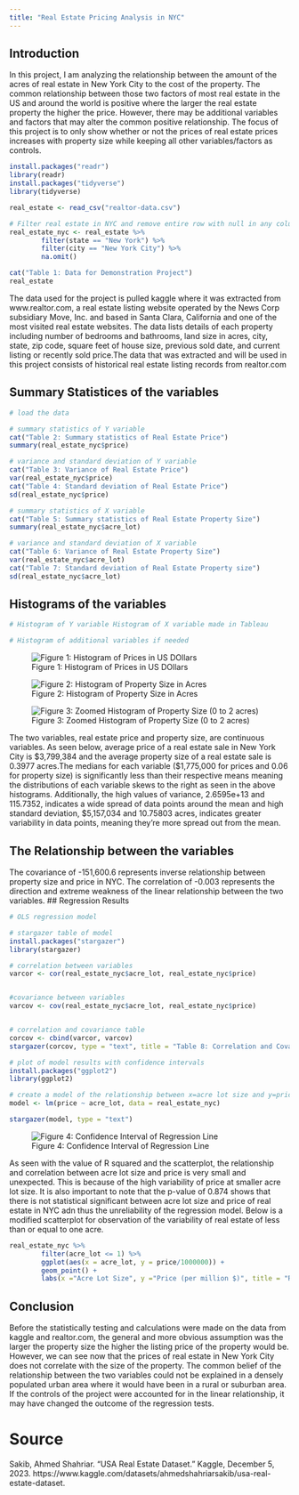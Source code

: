 ```yaml
---
title: "Real Estate Pricing Analysis in NYC"
---
```


## Introduction

In this project, I am analyzing the relationship between the amount of the acres of real estate in New York City to the cost of the property. The common relationship between those two factors of most real estate in the US and around the world is positive where the larger the real estate property the higher the price. However, there may be additional variables and factors that may alter the common positive relationship. The focus of this project is to only show whether or not the prices of real estate prices increases with property size while keeping all other variables/factors as controls.

```r
install.packages("readr")
library(readr)
install.packages("tidyverse")
library(tidyverse)

real_estate <- read_csv("realtor-data.csv")

# Filter real estate in NYC and remove entire row with null in any column for a one-to-one relationship between x and y
real_estate_nyc <- real_estate %>% 
        filter(state == "New York") %>% 
        filter(city == "New York City") %>% 
        na.omit()

cat("Table 1: Data for Demonstration Project")
real_estate

```


The data used for the project is pulled kaggle where it was extracted from www.realtor.com, a real estate listing website operated by the News Corp subsidiary Move, Inc. and based in Santa Clara, California and one of the most visited real estate websites. The data lists details of each property including number of bedrooms and bathrooms, land size in acres, city, state, zip code, square feet of house size, previous sold date, and current listing or recently sold price.The data that was extracted and will be used in this project consists of historical real estate listing records from realtor.com


## Summary Statistices of the variables

```r
# load the data

# summary statistics of Y variable
cat("Table 2: Summary statistics of Real Estate Price")
summary(real_estate_nyc$price)

# variance and standard deviation of Y variable
cat("Table 3: Variance of Real Estate Price")
var(real_estate_nyc$price)
cat("Table 4: Standard deviation of Real Estate Price")
sd(real_estate_nyc$price)

# summary statistics of X variable
cat("Table 5: Summary statistics of Real Estate Property Size")
summary(real_estate_nyc$acre_lot)

# variance and standard deviation of X variable
cat("Table 6: Variance of Real Estate Property Size")
var(real_estate_nyc$acre_lot)
cat("Table 7: Standard deviation of Real Estate Property size")
sd(real_estate_nyc$acre_lot)

```

## Histograms of the variables

```r

# Histogram of Y variable Histogram of X variable made in Tableau

# Histogram of additional variables if needed

```


![Figure 1: Histogram of Prices in US DOllars](Figure1.png)

![Figure 2: Histogram of Property Size in Acres](Figure2.png)

![Figure 3: Zoomed Histogram of Property Size (0 to 2 acres)](Figure2_zoomed.png)

The two variables, real estate price and property size, are continuous variables. As seen below, average price of a real estate sale in New York City is $3,799,384 and the average property size of a real estate sale is 0.3977 acres.The medians for each variable ($1,775,000 for prices and 0.06 for property size) is significantly less than their respective means meaning the distributions of each variable skews to the right as seen in the above histograms. Additionally, the high values of variance, 2.6595e+13 and 115.7352, indicates a wide spread of data points around the mean and high standard deviation, $5,157,034 and 10.75803 acres, indicates greater variability in data points, meaning they're more spread out from the mean.

## The Relationship between the variables

The covariance of -151,600.6 represents inverse relationship between property size and price in NYC. The correlation of -0.003 represents the direction and extreme weakness of the linear relationship between the two variables. 
## Regression Results


```r

# OLS regression model

# stargazer table of model
install.packages("stargazer")
library(stargazer)

# correlation between variables
varcor <- cor(real_estate_nyc$acre_lot, real_estate_nyc$price)


#covariance between variables
varcov <- cov(real_estate_nyc$acre_lot, real_estate_nyc$price)


# correlation and covariance table
corcov <- cbind(varcor, varcov)
stargazer(corcov, type = "text", title = "Table 8: Correlation and Covariance of Variables")

# plot of model results with confidence intervals
install.packages("ggplot2")
library(ggplot2)

# create a model of the relationship between x=acre lot size and y=price of NYC
model <- lm(price ~ acre_lot, data = real_estate_nyc)

stargazer(model, type = "text")

```
![Figure 4: Confidence Interval of Regression Line](Sheet 5.png)

As seen with the value of R squared and the scatterplot, the relationship and correlation between acre lot size and price is very small and unexpected. This is because of the high variability of price at smaller acre lot size. It is also important to note that the p-value of 0.874 shows that there is not statistical significant between acre lot size and price of real estate in NYC adn thus the unreliability of the regression model. Below is a modified scatterplot for observation of the variability of real estate of less than or equal to one acre.

```r
real_estate_nyc %>% 
        filter(acre_lot <= 1) %>% 
        ggplot(aes(x = acre_lot, y = price/1000000)) +
        geom_point() +
        labs(x ="Acre Lot Size", y ="Price (per million $)", title = "Real Estate in NYC" )

```

## Conclusion

Before the statistically testing and calculations were made on the data from kaggle and realtor.com, the general and more obvious assumption was the larger the property size the higher the listing price of the property would be. However, we can see now that the prices of real estate in New York City does not correlate with the size of the property. The common belief of the relationship between the two variables could not be explained in a densely populated urban area where it would have been in a rural or suburban area. If the controls of the project were accounted for in the linear relationship, it may have changed the outcome of the regression tests.

# Source

Sakib, Ahmed Shahriar. “USA Real Estate Dataset.” Kaggle, December 5, 2023. 
        https://www.kaggle.com/datasets/ahmedshahriarsakib/usa-real-estate-dataset. 
